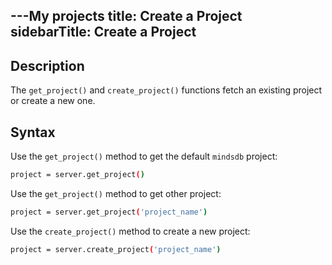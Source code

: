 ---My projects 
title: Create a Project
sidebarTitle: Create a Project
---

## Description

The `get_project()` and `create_project()` functions fetch an existing project or create a new one.

## Syntax

Use the `get_project()` method to get the default `mindsdb` project:

```bash
project = server.get_project()
```

Use the `get_project()` method to get other project:

```bash
project = server.get_project('project_name')
```

Use the `create_project()` method to create a new project:

```bash
project = server.create_project('project_name')
```
